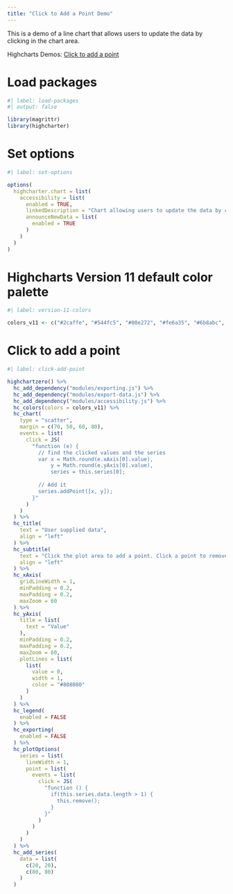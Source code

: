 ```yaml
---
title: "Click to Add a Point Demo"
---
```


This is a demo of a line chart that allows users to update the data by clicking in the chart area.

Highcharts Demos: [Click to add a point](https://www.highcharts.com/demo/dynamic-click-to-add)

# Load packages

```r
#| label: load-packages
#| output: false

library(magrittr)
library(highcharter)
```

# Set options

```r
#| label: set-options

options(
  highcharter.chart = list(
    accessibility = list(
      enabled = TRUE,
      linkedDescription = "Chart allowing users to update the data by clicking in the chart area. Clicking an existing point will remove it.",
      announceNewData = list(
        enabled = TRUE
      )
    )
  )
)
```

# Highcharts Version 11 default color palette

```r
#| label: version-11-colors

colors_v11 <- c("#2caffe", "#544fc5", "#00e272", "#fe6a35", "#6b8abc", "#d568fb", "#2ee0ca", "#fa4b42", "#feb56a", "#91e8e1")
```

# Click to add a point

```r
#| label: click-add-point

highchartzero() %>% 
  hc_add_dependency("modules/exporting.js") %>% 
  hc_add_dependency("modules/export-data.js") %>% 
  hc_add_dependency("modules/accessibility.js") %>% 
  hc_colors(colors = colors_v11) %>% 
  hc_chart(
    type = "scatter",
    margin = c(70, 50, 60, 80),
    events = list(
      click = JS(
        "function (e) {
          // find the clicked values and the series
          var x = Math.round(e.xAxis[0].value),
              y = Math.round(e.yAxis[0].value),
              series = this.series[0];
          
          // Add it
          series.addPoint([x, y]);
        }"
      )
    )
  ) %>% 
  hc_title(
    text = "User supplied data",
    align = "left"
  ) %>% 
  hc_subtitle(
    text = "Click the plot area to add a point. Click a point to remove it.",
    align = "left"
  ) %>% 
  hc_xAxis(
    gridLineWidth = 1,
    minPadding = 0.2,
    maxPadding = 0.2,
    maxZoom = 60
  ) %>% 
  hc_yAxis(
    title = list(
      text = "Value"
    ),
    minPadding = 0.2,
    maxPadding = 0.2,
    maxZoom = 60,
    plotLines = list(
      list(
        value = 0,
        width = 1,
        color = "#808080"
      )
    )
  ) %>% 
  hc_legend(
    enabled = FALSE
  ) %>% 
  hc_exporting(
    enabled = FALSE
  ) %>% 
  hc_plotOptions(
    series = list(
      lineWidth = 1,
      point = list(
        events = list(
          click = JS(
            "function () {
              if(this.series.data.length > 1) {
                this.remove();
              }
            }"
          )
        )
      )
    )
  ) %>% 
  hc_add_series(
    data = list(
      c(20, 20),
      c(80, 80)
    )
  )
```
